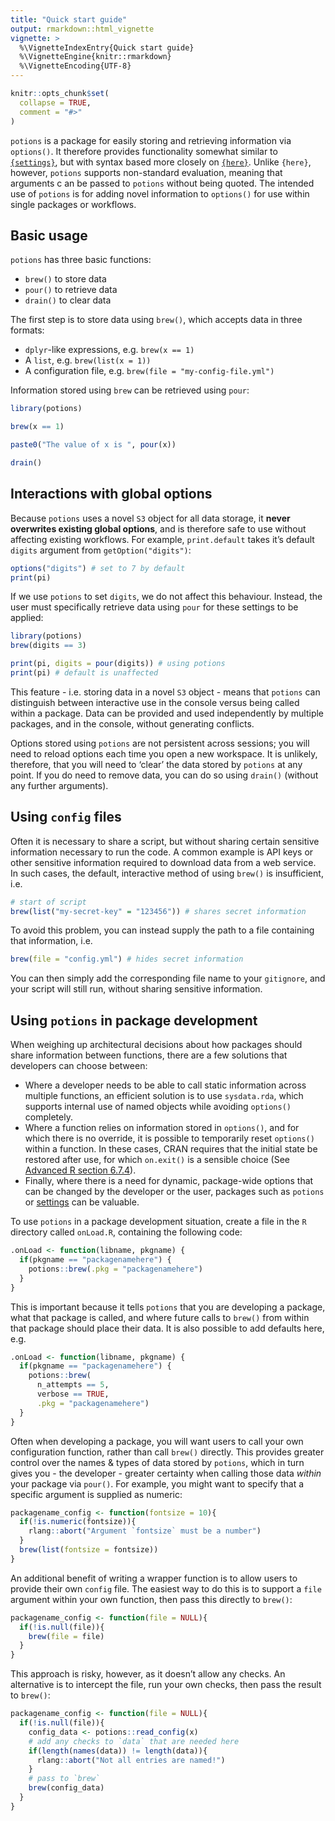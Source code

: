 ```yaml
---
title: "Quick start guide"
output: rmarkdown::html_vignette
vignette: >
  %\VignetteIndexEntry{Quick start guide}
  %\VignetteEngine{knitr::rmarkdown}
  %\VignetteEncoding{UTF-8}
---
```


```r
knitr::opts_chunk$set(
  collapse = TRUE,
  comment = "#>"
)
```
`potions` is a package for easily storing and retrieving information via 
`options()`. It therefore provides functionality somewhat similar to 
<a href="https://cran.r-project.org/package=settings">`{settings}`</a>, but with 
syntax based more closely on 
<a href="https://cran.r-project.org/package=here">`{here}`</a>. Unlike `{here}`,
however, `potions` supports non-standard evaluation, meaning that arguments c
an be passed to `potions` without being quoted. The intended use of 
`potions` is for adding novel information to `options()` for use within single 
packages or workflows. 


## Basic usage
`potions` has three basic functions:

- `brew()` to store data
- `pour()` to retrieve data
- `drain()` to clear data

The first step is to store data using `brew()`, which accepts data in three 
formats:

- `dplyr`-like expressions, e.g. `brew(x == 1)`
- A `list`, e.g. `brew(list(x = 1))`
- A configuration file, e.g. `brew(file = "my-config-file.yml")`

Information stored using `brew` can be retrieved using `pour`:

```r
library(potions)

brew(x == 1)

paste0("The value of x is ", pour(x))

drain()
```


## Interactions with global options
Because `potions` uses a novel `S3` object for all data
storage, it **never overwrites existing global options**, and is therefore safe
to use without affecting existing workflows. For example, `print.default` takes
it's default `digits` argument from `getOption("digits")`:

```r
options("digits") # set to 7 by default
print(pi)
```

If we use `potions` to set `digits`, we do not affect this behaviour. Instead,
the user must specifically retrieve data using `pour` for these settings to be 
applied:

```r
library(potions)
brew(digits == 3)

print(pi, digits = pour(digits)) # using potions
print(pi) # default is unaffected
```

This feature - i.e. storing data in a novel `S3` object - means that `potions` 
can distinguish between interactive use in the console versus being called 
within a package. Data can be provided and used independently by multiple 
packages, and in the console, without generating conflicts. 

Options stored using `potions` are not persistent across sessions; you will
need to reload options each time you open a new workspace. It is unlikely, 
therefore, that you will need to 'clear' the data stored by `potions` at any
point. If you do need to remove data, you can do so using `drain()` (without
any further arguments).


## Using `config` files
Often it is necessary to share a script, but without sharing certain sensitive
information necessary to run the code. A common example is API keys or other
sensitive information required to download data from a web service. In such 
cases, the default, interactive method of using `brew()` is insufficient, i.e.

```r
# start of script
brew(list("my-secret-key" = "123456")) # shares secret information
```

To avoid this problem, you can instead supply the path to a file containing that
information, i.e.

```r
brew(file = "config.yml") # hides secret information
```

You can then simply add the corresponding file name to your `gitignore`, and 
your script will still run, without sharing sensitive information.


## Using `potions` in package development
When weighing up architectural decisions about how packages should share 
information between functions, there are a few solutions that developers 
can choose between:

- Where a developer needs to be able to call static information across multiple
functions, an efficient solution is to use `sysdata.rda`, which supports
internal use of named objects while avoiding `options()` completely.
- Where a function relies on information stored in `options()`, and for which 
there is no override, it is possible to temporarily reset `options()` within a 
function. In these cases, CRAN requires that the initial state be restored
after use, for which `on.exit()` is a sensible choice (See [Advanced R section 6.7.4](https://adv-r.hadley.nz/functions.html#on-exit)).
- Finally, where there is a need for dynamic, package-wide options that can be
changed by the developer or the user, packages such as `potions` or 
[settings](https://cran.r-project.org/package=settings) can be valuable.

To use `potions` in a package development situation, 
create a file in the `R` directory called `onLoad.R`, containing the following
code:

```r
.onLoad <- function(libname, pkgname) {
  if(pkgname == "packagenamehere") {
    potions::brew(.pkg = "packagenamehere")
  }
}
```

This is important because it tells `potions` that you are developing a package,
what that package is called, and where future calls to `brew()` from within that
package should place their data. It is also possible to add defaults here, e.g.

```r
.onLoad <- function(libname, pkgname) {
  if(pkgname == "packagenamehere") {
    potions::brew(
      n_attempts == 5,
      verbose == TRUE,
      .pkg = "packagenamehere")
  }
}
```

Often when developing a package, you will want users to call your own 
configuration function, rather than call `brew()` directly. This provides 
greater control over the names & types of data stored by `potions`, which in 
turn gives you - the developer - greater certainty when calling those data 
*within* your package via `pour()`. For example, you might want to specify that 
a specific argument is supplied as numeric:

```r
packagename_config <- function(fontsize = 10){
  if(!is.numeric(fontsize)){
    rlang::abort("Argument `fontsize` must be a number")
  }
  brew(list(fontsize = fontsize))
}
```

An additional benefit of writing a wrapper function is to allow users to provide
their own `config` file. The easiest way to do this is to support a `file`
argument within your own function, then pass this directly to `brew()`:

```r
packagename_config <- function(file = NULL){
  if(!is.null(file)){
    brew(file = file)
  }
}
```

This approach is risky, however, as it doesn't allow any checks. An alternative
is to intercept the file, run your own checks, then pass the result to `brew()`:

```r
packagename_config <- function(file = NULL){
  if(!is.null(file)){
    config_data <- potions::read_config(x)
    # add any checks to `data` that are needed here
    if(length(names(data)) != length(data)){
      rlang::abort("Not all entries are named!")
    }
    # pass to `brew`
    brew(config_data)
  }
}
```
